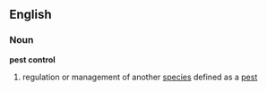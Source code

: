 {{wikipedia}}
==English==
===Noun===
'''pest control'''
# regulation or management of another [[species]] defined as a [[pest]]